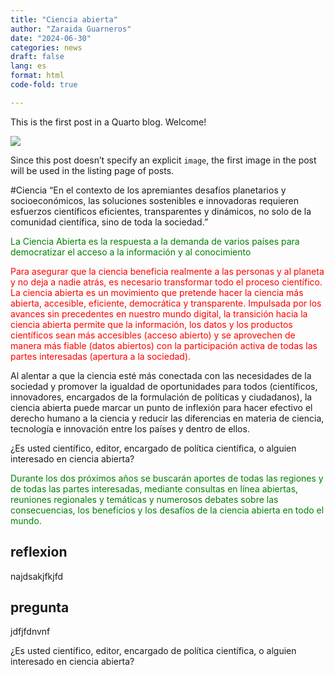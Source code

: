 ```yaml
---
title: "Ciencia abierta" 
author: "Zaraida Guarneros" 
date: "2024-06-30"
categories: news
draft: false 
lang: es                              
format: html 
code-fold: true     

---
```


This is the first post in a Quarto blog. Welcome!

![](thumbnail.jpg)

Since this post doesn't specify an explicit `image`, the first image in the post will be used in the listing page of posts.

::: callout-note
#Ciencia "En el contexto de los apremiantes desafíos planetarios y socioeconómicos, las soluciones sostenibles e innovadoras requieren esfuerzos científicos eficientes, transparentes y dinámicos, no solo de la comunidad científica, sino de toda la sociedad."
:::

::: {style="text-align: rigth; color:green;"}
La Ciencia Abierta es la respuesta a la demanda de varios países para democratizar el acceso a la información y al conocimiento
:::

::: callout-warning
::: {style="text-align: rigth; color:red;"}
Para asegurar que la ciencia beneficia realmente a las personas y al planeta y no deja a nadie atrás, es necesario transformar todo el proceso científico. La ciencia abierta es un movimiento que pretende hacer la ciencia más abierta, accesible, eficiente, democrática y transparente. Impulsada por los avances sin precedentes en nuestro mundo digital, la transición hacia la ciencia abierta permite que la información, los datos y los productos científicos sean más accesibles (acceso abierto) y se aprovechen de manera más fiable (datos abiertos) con la participación activa de todas las partes interesadas (apertura a la sociedad).
:::
:::

::: callout-important
Al alentar a que la ciencia esté más conectada con las necesidades de la sociedad y promover la igualdad de oportunidades para todos (científicos, innovadores, encargados de la formulación de políticas y ciudadanos), la ciencia abierta puede marcar un punto de inflexión para hacer efectivo el derecho humano a la ciencia y reducir las diferencias en materia de ciencia, tecnología e innovación entre los países y dentro de ellos.
:::

::: callout-tip
¿Es usted científico, editor, encargado de política científica, o alguien interesado en ciencia abierta?
:::

::: callout-caution
::: {style="text-align: rigth; color:green;"}
Durante los dos próximos años se buscarán aportes de todas las regiones y de todas las partes interesadas, mediante consultas en línea abiertas, reuniones regionales y temáticas y numerosos debates sobre las consecuencias, los beneficios y los desafíos de la ciencia abierta en todo el mundo.
:::
:::

::: panel-tabset
## reflexion

najdsakjfkjfd

## pregunta

jdfjfdnvnf
:::

::: {#def-definir}
¿Es usted científico, editor, encargado de política científica, o alguien interesado en ciencia abierta?
:::
